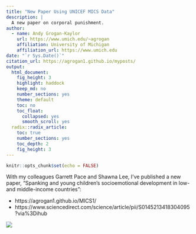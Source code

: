 ```yaml
---
title: "New Paper Using UNICEF MICS Data"
description: |
  A new paper on corporal punishment.
author:
  - name: Andy Grogan-Kaylor 
    url: https://www.umich.edu/~agrogan
    affiliation: University of Michigan
    affiliation_url: https://www.umich.edu
date: "`r Sys.Date()`"
citation_url: https://agrogan1.github.io/myposts/
output:
  html_document:
    fig_height: 3
    highlight: haddock
    keep_md: no
    number_sections: yes
    theme: default
    toc: no
    toc_float:
      collapsed: yes
      smooth_scroll: yes
  radix::radix_article:
    toc: true
    number_sections: yes
    toc_depth: 2
    fig_height: 3
---
```


```r
knitr::opts_chunk$set(echo = FALSE)
```

With my colleagues Garrett Pace and Shawna Lee, I've published a new paper, "Spanking and young children’s socioemotional development in low- and middle-income countries":

* https://agrogan1.github.io/MICS1/
* https://www.sciencedirect.com/science/article/pii/S0145213418304095?via%3Dihub


![](./images/MICS1.png)






